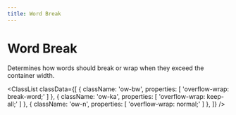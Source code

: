 ```yaml
---
title: Word Break
---
```



# Word Break

Determines how words should break or wrap when they exceed the container width.

<ClassList
  classData={[
    {
      className: 'ow-bw',
      properties: [
        'overflow-wrap: break-word;'
      ]
    },
    {
      className: 'ow-ka',
      properties: [
        'overflow-wrap: keep-all;'
      ]
    },
    {
      className: 'ow-n',
      properties: [
        'overflow-wrap: normal;'
      ]
    },
  ]}
/>